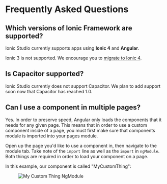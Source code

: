 # Frequently Asked Questions

## Which versions of Ionic Framework are supported?

Ionic Studio currently supports apps using **Ionic 4** and **Angular**.

Ionic 3 is not supported. We encourage you to [migrate to Ionic 4](https://ionicframework.com/docs/reference/migration).

## Is Capacitor supported?

Ionic Studio currently does not support Capacitor. We plan to add support soon now that Capacitor has reached 1.0.

## Can I use a component in multiple pages?

Yes. In order to preserve speed, Angular only loads the components that it needs for any given page. This means that in order to use a custom component inside of a page, you must first make sure that components module is imported into your pages module.

Open up the page you'd like to use a component in, then navigate to the module tab. Take note of the `import` line as well as the `import` in `ngModule`. Both things are required in order to load your component on a page.

In this example, our component is called "MyCustomThing":

<figure>
  <img alt="My Custom Thing NgModule" src={require('./_assets/img/ss-my-custom-thing-ngmodule.png').default} />
</figure>
